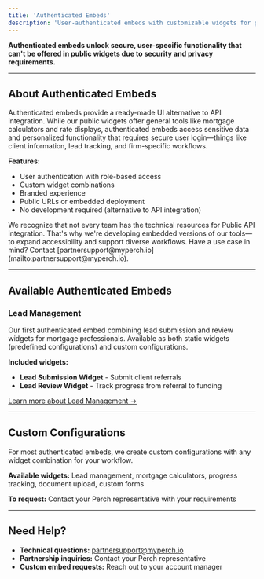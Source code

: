 ```yaml
---
title: 'Authenticated Embeds'
description: 'User-authenticated embeds with customizable widgets for partner workflows and client management'
---
```


**Authenticated embeds unlock secure, user-specific functionality that can't be offered in public widgets due to security and privacy requirements.**

---

## About Authenticated Embeds

Authenticated embeds provide a ready-made UI alternative to API integration. While our public widgets offer general tools like mortgage calculators and rate displays, authenticated embeds access sensitive data and personalized functionality that requires secure user login—things like client information, lead tracking, and firm-specific workflows.

**Features:**
- User authentication with role-based access
- Custom widget combinations  
- Branded experience
- Public URLs or embedded deployment
- No development required (alternative to API integration)

<Note>
We recognize that not every team has the technical resources for Public API integration. That's why we're developing embedded versions of our tools—to expand accessibility and support diverse workflows. Have a use case in mind? Contact [partnersupport@myperch.io](mailto:partnersupport@myperch.io).
</Note>

---

## Available Authenticated Embeds

### Lead Management
Our first authenticated embed combining lead submission and review widgets for mortgage professionals. Available as both static widgets (predefined configurations) and custom configurations.

**Included widgets:**
- **Lead Submission Widget** - Submit client referrals  
- **Lead Review Widget** - Track progress from referral to funding

[Learn more about Lead Management →](/embeds/lead-management)

---

## Custom Configurations

For most authenticated embeds, we create custom configurations with any widget combination for your workflow.

**Available widgets:** Lead management, mortgage calculators, progress tracking, document upload, custom forms

**To request:** Contact your Perch representative with your requirements

---

## Need Help?

- **Technical questions:** [partnersupport@myperch.io](mailto:partnersupport@myperch.io)  
- **Partnership inquiries:** Contact your Perch representative  
- **Custom embed requests:** Reach out to your account manager 